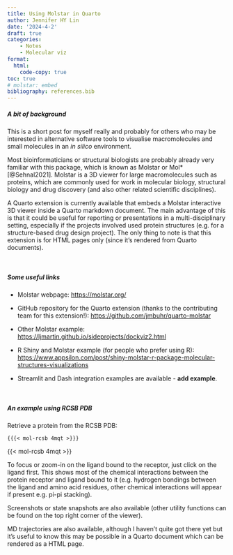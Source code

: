 ```yaml
---
title: Using Molstar in Quarto
author: Jennifer HY Lin
date: '2024-4-2'
draft: true
categories: 
    - Notes
    - Molecular viz
format:
  html:
    code-copy: true
toc: true
# molstar: embed
bibliography: references.bib
---
```


##### **A bit of background**

This is a short post for myself really and probably for others who may be interested in alternative software tools to visualise macromolecules and small molecules in an *in silico* environment.

Most bioinformaticians or structural biologists are probably already very familiar with this package, which is known as Molstar or Mol\* [@Sehnal2021]. Molstar is a 3D viewer for large macromolecules such as proteins, which are commonly used for work in molecular biology, structural biology and drug discovery (and also other related scientific disciplines).

A Quarto extension is currently available that embeds a Molstar interactive 3D viewer inside a Quarto markdown document. The main advantage of this is that it could be useful for reporting or presentations in a multi-disciplinary setting, especially if the projects involved used protein structures (e.g. for a structure-based drug design project). The only thing to note is that this extension is for HTML pages only (since it's rendered from Quarto documents).

<br>

##### **Some useful links**

-   Molstar webpage: <https://molstar.org/>

-   GitHub repository for the Quarto extension (thanks to the contributing team for this extension!): <https://github.com/jmbuhr/quarto-molstar>

-   Other Molstar example: <https://ljmartin.github.io/sideprojects/dockviz2.html>

-   R Shiny and Molstar example (for people who prefer using R): <https://www.appsilon.com/post/shiny-molstar-r-package-molecular-structures-visualizations>

-   Streamlit and Dash integration examples are available - **add example**.

<br>

##### **An example using RCSB PDB**

Retrieve a protein from the RCSB PDB:

`{{{< mol-rcsb 4mqt >}}}`

{{< mol-rcsb 4mqt >}}

To focus or zoom-in on the ligand bound to the receptor, just click on the ligand first. This shows most of the chemical interactions between the protein receptor and ligand bound to it (e.g. hydrogen bondings between the ligand and amino acid residues, other chemical interactions will appear if present e.g. pi-pi stacking).

Screenshots or state snapshots are also available (other utility functions can be found on the top right corner of the viewer).

MD trajectories are also available, although I haven't quite got there yet but it's useful to know this may be possible in a Quarto document which can be rendered as a HTML page.
